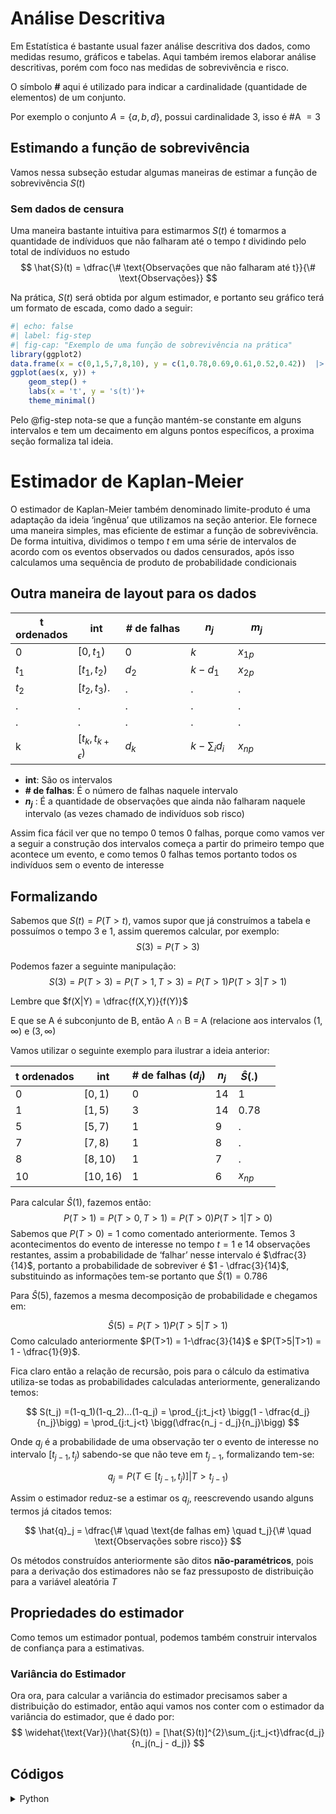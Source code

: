 # Análise Descritiva
Em Estatística é bastante usual fazer análise descritiva dos dados, como medidas resumo, gráficos e tabelas. Aqui também iremos elaborar análise descritivas, porém com foco nas medidas de sobrevivência e risco.

:::{.callout-note}
O símbolo **#** aqui é utilizado para indicar a cardinalidade (quantidade de elementos) de um conjunto.  

Por exemplo o conjunto $A = \{a,b,d\}$, possui cardinalidade 3, isso é #A $=3$ 
:::

## Estimando a função de sobrevivência
Vamos nessa subseção estudar algumas maneiras de estimar a função de sobrevivência $S(t)$

### Sem dados de censura
Uma maneira bastante intuitiva para estimarmos $S(t)$ é tomarmos a quantidade de indíviduos que não falharam até o tempo $t$ dividindo pelo total de indíviduos no estudo
$$
\hat{S}(t) = \dfrac{\# \text{Observações que não falharam até t}}{\# \text{Observações}}
$$

Na prática, $S(t)$ será obtida por algum estimador, e portanto seu gráfico terá um formato de escada, como dado a seguir:

```r
#| echo: false
#| label: fig-step
#| fig-cap: "Exemplo de uma função de sobrevivência na prática"
library(ggplot2)
data.frame(x = c(0,1,5,7,8,10), y = c(1,0.78,0.69,0.61,0.52,0.42))  |> 
ggplot(aes(x, y)) +
    geom_step() +
    labs(x = 't', y = 's(t)')+
    theme_minimal()
```
Pelo @fig-step nota-se que a função mantém-se constante em alguns intervalos e tem um decaimento em alguns pontos específicos, a proxima seção formaliza tal ideia.

# Estimador de Kaplan-Meier
O estimador de Kaplan-Meier também denominado limite-produto é uma adaptação da ideia 'ingênua' que utilizamos na seção anterior. Ele fornece uma maneira simples, mas eficiente de estimar 
a função de sobrevivência. De forma intuitiva, dividimos o tempo $t$ em uma série de intervalos  de acordo com os eventos observados ou dados censurados, após isso calculamos uma sequência de produto de probabilidade condicionais

## Outra maneira de layout para os dados
| t ordenados | int   | # de falhas | $n_j$ | $m_j$ |
|----|-----|-------|-----|-----|-----|
| 0  | $[0,t_1)$ | $0$   | $k$  |$x_{1p}$ |
| $t_1$| $[t_1,t_2)$ | $d_2$   | $k-d_1$|  $x_{2p}$ |
| $t_2$  |$[t_2,t_3)$.   | .     | . |  . |
| .  | .   | .     | .   | .   | 
| .  | .   | .     | .    |.   |
| k  | $[t_{k},t_{k+\epsilon})$ | $d_k$   | $k - \sum_i d_i$  | $x_{np}$ |

* **int**: São os intervalos
* **# de falhas**: É o número de falhas naquele intervalo
* **$n_j$** : É a quantidade de observações que ainda não falharam naquele intervalo (as vezes chamado de indivíduos sob risco)

Assim fica fácil ver que no tempo 0 temos 0 falhas, porque como vamos ver a seguir  a construção dos intervalos começa a partir do primeiro tempo que acontece um evento, e como temos 0 falhas temos portanto todos os indivíduos sem o evento de interesse

## Formalizando
Sabemos que $S(t) = P(T>t)$, vamos supor que já construímos a tabela e possuímos o tempo 3 e 1, assim queremos calcular, por exemplo: $$S(3) = P(T>3)$$

Podemos fazer a seguinte manipulação:
$$
S(3) = P(T>3) = P(T>1,T>3) = P(T>1)P(T>3|T>1)
$$

:::{.callout-note}
Lembre que $f(X|Y) = \dfrac{f(X,Y)}{f(Y)}$ 

E que se A é subconjunto de B, então A $\cap$ B $=$ A (relacione aos intervalos $(1,\infty)$ e $(3,\infty)$
:::
Vamos utilizar o seguinte exemplo para ilustrar a ideia anterior:

| t ordenados | int   | # de falhas ($d_j$) | $n_j$ | $\hat{S}(.)$ |
|----|-----|-------|-----|-----|-----|
| 0  | $[0,1)$ | $0$   | $14$  |$1$ |
| $1$| $[1,5)$ | $3$   | $14$|  $0.78$ |
| $5$  |$[5,7)$   | $1$     | $9$ |  . |
| $7$  | $[7,8)$ | $1$   | $8$  | .   | 
| $8$ | $[8,10)$  | $1$     | $7$    |.   |
| $10$ | $[10,16)$ | $1$   | $6$  | $x_{np}$ |

Para calcular $\hat{S}(1)$, fazemos então:
$$
P(T>1) = P(T>0,T>1) = P(T>0)P(T>1 |T>0)
$$
Sabemos que $P(T>0) = 1$ como comentado anteriormente. Temos 3 acontecimentos do evento de interesse no tempo $t=1$ e 14 observações restantes, assim a probabilidade de 'falhar' nesse intervalo é $\dfrac{3}{14}$, portanto a probabilidade de sobreviver é $1 - \dfrac{3}{14}$, substituindo as informações tem-se portanto que $\hat{S}(1) = 0.786$

Para $\hat{S}(5)$, fazemos a mesma decomposição de probabilidade e chegamos em:

$$
\hat{S}(5) =  P(T>1)P(T>5|T>1)
$$
Como calculado anteriormente $P(T>1) = 1-\dfrac{3}{14}$ e
 $P(T>5|T>1) = 1 - \dfrac{1}{9}$.

Fica claro então a relação de recursão, pois para o cálculo da estimativa utiliza-se todas as probabilidades calculadas anteriormente, generalizando temos:

$$
S(t_j) =(1-q_1)(1-q_2)...(1-q_j) =  \prod_{j:t_j<t} \bigg(1 - \dfrac{d_j}{n_j}\bigg) = \prod_{j:t_j<t} \bigg(\dfrac{n_j - d_j}{n_j}\bigg)
$$

Onde $q_j$ é a probabilidade de uma observação ter o evento de interesse no intervalo $[t_{j-1},t_j)$ sabendo-se que não teve em $t_{j-1}$, formalizando tem-se:

$$
q_j = P(T \in [t_{j-1},t_j)] | T> t_{j-1}) 
$$

Assim o estimador reduz-se a estimar os $q_j$, reescrevendo usando alguns termos já citados temos:

$$
\hat{q}_j = \dfrac{\# \quad \text{de falhas em} \quad t_j}{\# \quad  \text{Observações sobre risco}}
$$

:::{.callout-important}
Os métodos construídos anteriormente são ditos **não-paramétricos**, pois para a derivação dos estimadores não se faz pressuposto de distribuição para a variável aleatória $T$
:::

## Propriedades do estimador
Como temos um estimador pontual, podemos também construir intervalos de confiança para a estimativas.

### Variância do Estimador
Ora ora, para calcular a variância do estimador precisamos saber a distribuição do estimador, então aqui vamos nos conter com o estimador da variância do estimador, que é dado por:
$$
\widehat{\text{Var}}(\hat{S}(t)) = [\hat{S}(t)]^{2}\sum_{j:t_j<t}\dfrac{d_j}{n_j(n_j - d_j)} 
$$

## Códigos
<details>
  <summary markdown="span">Python</summary>

```python
import pandas as pd
import numpy as np
from lifelines import KaplanMeierFitter
#%% 
tempo = [1, 1, 1, 1, 4, 5, 7, 8, 10, 10, 12, 16, 16, 16]
falha = [1, 1, 1, 0, 0, 1, 1, 1, 1, 0, 0, 0, 0, 0]

dados = pd.DataFrame({'tempo':tempo,'censura':falha})

#%%
KaplanMeierFitter().fit(dados['tempo'],dados['censura']).survival_function_
```
</details>

